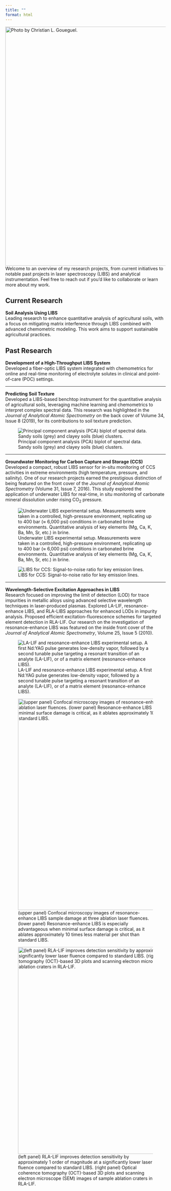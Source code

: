 ```yaml
---
title: ""
format: html
---
```


::: justified
![Photo by Christian L. Goueguel.](images/IMG_4742.png){fig-align="center" width="750"}Welcome to an overview of my research projects, from current initiatives to notable past projects in laser spectroscopy (LIBS) and analytical instrumentation. Feel free to reach out if you’d like to collaborate or learn more about my work.

## **Current Research**

**Soil Analysis Using LIBS**\
Leading research to enhance quantitative analysis of agricultural soils, with a focus on mitigating matrix interference through LIBS combined with advanced chemometric modeling. This work aims to support sustainable agricultural practices.

## **Past Research**

**Development of a High-Throughput LIBS System**\
Developed a fiber-optic LIBS system integrated with chemometrics for online and real-time monitoring of electrolyte solutes in clinical and point-of-care (POC) settings.

------------------------------------------------------------------------

**Predicting Soil Texture**\
Developed a LIBS-based benchtop instrument for the quantitative analysis of agricultural soils, leveraging machine learning and chemometrics to interpret complex spectral data. This research was highlighted in the *Journal of Analytical Atomic Spectrometry* on the back cover of Volume 34, Issue 8 (2019), for its contributions to soil texture prediction.

![Principal component analysis (PCA) biplot of spectral data. Sandy soils (grey) and clayey soils (blue) clusters.](images/clipboard-2835089060.png){fig-align="center"}

------------------------------------------------------------------------

**Groundwater Monitoring for Carbon Capture and Storage (CCS)**\
Developed a compact, robust LIBS sensor for in-situ monitoring of CCS activities in extreme environments (high temperature, pressure, and salinity). One of our research projects earned the prestigious distinction of being featured on the front cover of the *Journal of Analytical Atomic Spectrometry* (Volume 31, Issue 7, 2016). This study explored the application of underwater LIBS for real-time, in situ monitoring of carbonate mineral dissolution under rising CO~2~ pressure.

![Underwater LIBS experimental setup. Measurements were taken in a controlled, high-pressure environment, replicating up to 400 bar (≈ 6,000 psi) conditions in carbonated brine environments. Quantitative analysis of key elements (Mg, Ca, K, Ba, Mn, Sr, etc.) in brine.](images/clipboard-1558275829.png){fig-align="center"}

![LIBS for CCS: Signal-to-noise ratio for key emission lines.](images/clipboard-3093143834.png){fig-align="center"}

------------------------------------------------------------------------

**Wavelength-Selective Excitation Approaches in LIBS**\
Research focused on improving the limit of detection (LOD) for trace impurities in metallic alloys using advanced selective wavelength techniques in laser-produced plasmas. Explored LA-LIF, resonance-enhance LIBS, and RLA-LIBS approaches for enhanced LODs in impurity analysis. Proposed efficient excitation-fluorescence schemes for targeted element detection in RLA-LIF. Our research on the investigation of resonance-enhance LIBS was featured on the inside front cover of the *Journal of Analytical Atomic Spectrometry*, Volume 25, Issue 5 (2010).

![LA-LIF and resonance-enhance LIBS experimental setup. A first Nd:YAG pulse generates low-density vapor, followed by a second tunable pulse targeting a resonant transition of an analyte (LA-LIF), or of a matrix element (resonance-enhance LIBS).](images/clipboard-3126440000.png){fig-align="center"}

![(upper panel) Confocal microscopy images of resonance-enhance LIBS sample damage at three ablation laser fluences. (lower panel) Resonance-enhance LIBS is especially advantageous when minimal surface damage is critical, as it ablates approximately 10 times less material per shot than standard LIBS.](images/clipboard-1254990358.png){fig-align="center" width="663"}

![(left panel) RLA-LIF improves detection sensitivity by approximately 1 order of magnitude at a significantly lower laser fluence compared to standard LIBS. (right panel) Optical coherence tomography (OCT)-based 3D plots and scanning electron microscope (SEM) images of sample ablation craters in RLA-LIF.](images/clipboard-3452894844.png){fig-align="center" width="649"}
:::
